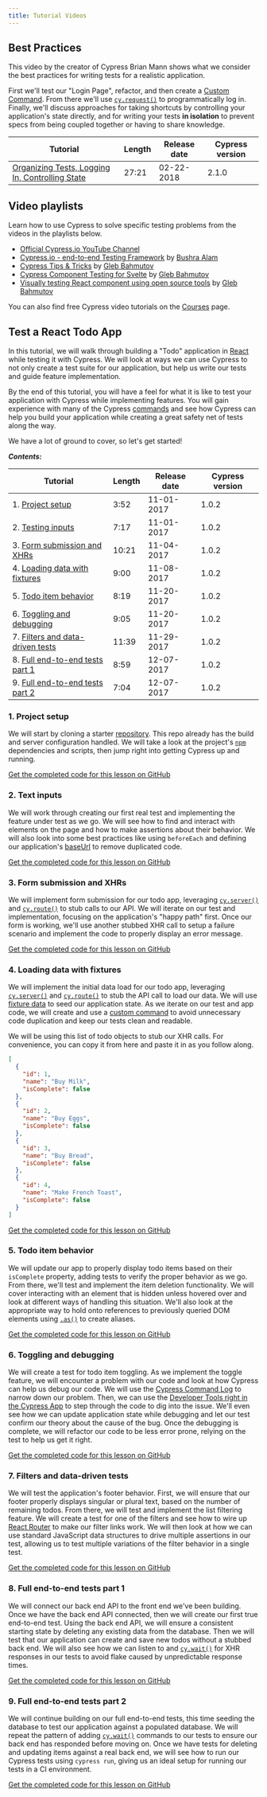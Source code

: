 ```yaml
---
title: Tutorial Videos
---
```


## Best Practices

This video by the creator of Cypress Brian Mann shows what we consider the best
practices for writing tests for a realistic application.

First we'll test our "Login Page", refactor, and then create a
[Custom Command](/api/cypress-api/custom-commands). From there we'll use
[`cy.request()`](/api/commands/request) to programmatically log in. Finally,
we'll discuss approaches for taking shortcuts by controlling your application's
state directly, and for writing your tests **in isolation** to prevent specs
from being coupled together or having to share knowledge.

| Tutorial                                                                                       | Length                           | Release date                                                | Cypress version |
| ---------------------------------------------------------------------------------------------- | -------------------------------- | ----------------------------------------------------------- | --------------- |
| [Organizing Tests, Logging In, Controlling State](https://www.youtube.com/watch?v=5XQOK0v_YRE) | <Icon name="video"></Icon> 27:21 | <time datetime="2018-02-22T16:00:00.000Z">02-22-2018</time> | 2.1.0           |

## Video playlists

Learn how to use Cypress to solve specific testing problems from the videos in
the playlists below.

- [Official Cypress.io YouTube Channel](https://www.youtube.com/cypress_io)
- [Cypress.io - end-to-end Testing Framework](https://www.youtube.com/playlist?list=PLzDWIPKHyNmK9NX9_ng2IdrkEr8L4WwB0)
  by [Bushra Alam](https://twitter.com/imBushraAlam)
- [Cypress Tips & Tricks](https://www.youtube.com/playlist?list=PLP9o9QNnQuAYYRpJzDNWpeuOVTwxmIxcI)
  by [Gleb Bahmutov](https://twitter.com/bahmutov)
- [Cypress Component Testing for Svelte](https://www.youtube.com/playlist?list=PLP9o9QNnQuAa50lwW3cUql5sgdKIWkapp)
  by [Gleb Bahmutov](https://twitter.com/bahmutov)
- [Visually testing React component using open source tools](https://www.youtube.com/playlist?list=PLP9o9QNnQuAYhotnIDEUQNXuvXL7ZmlyZ)
  by [Gleb Bahmutov](https://twitter.com/bahmutov)

You can also find free Cypress video tutorials on the
[Courses](/examples/media/courses-media) page.

## Test a React Todo App

In this tutorial, we will walk through building a "Todo" application in
[React](https://reactjs.org) while testing it with Cypress. We will look at ways
we can use Cypress to not only create a test suite for our application, but help
us write our tests and guide feature implementation.

By the end of this tutorial, you will have a feel for what it is like to test
your application with Cypress while implementing features. You will gain
experience with many of the Cypress [commands](/api/api/table-of-contents) and
see how Cypress can help you build your application while creating a great
safety net of tests along the way.

We have a lot of ground to cover, so let's get started!

**_Contents:_**

| Tutorial                                                             | Length                           | Release date                                                | Cypress version |
| -------------------------------------------------------------------- | -------------------------------- | ----------------------------------------------------------- | --------------- |
| 1. [Project setup](#1-Project-setup)                                 | <Icon name="video"></Icon> 3:52  | <time datetime="2017-11-01T16:00:00.000Z">11-01-2017</time> | 1.0.2           |
| 2. [Testing inputs](#2-Text-inputs)                                  | <Icon name="video"></Icon> 7:17  | <time datetime="2017-11-01T16:00:00.000Z">11-01-2017</time> | 1.0.2           |
| 3. [Form submission and XHRs](#3-Form-submission-and-XHRs)           | <Icon name="video"></Icon> 10:21 | <time datetime="2017-11-04T10:45:00.000Z">11-04-2017</time> | 1.0.2           |
| 4. [Loading data with fixtures](#4-Loading-data-with-fixtures)       | <Icon name="video"></Icon> 9:00  | <time datetime="2017-11-08T16:00:00.000Z">11-08-2017</time> | 1.0.2           |
| 5. [Todo item behavior](#5-Todo-item-behavior)                       | <Icon name="video"></Icon> 8:19  | <time datetime="2017-11-20T16:00:00.000Z">11-20-2017</time> | 1.0.2           |
| 6. [Toggling and debugging](#6-Toggling-and-debugging)               | <Icon name="video"></Icon> 9:05  | <time datetime="2017-11-20T16:00:00.000Z">11-20-2017</time> | 1.0.2           |
| 7. [Filters and data-driven tests](#7-Filters-and-data-driven-tests) | <Icon name="video"></Icon> 11:39 | <time datetime="2017-11-29T16:00:00.000Z">11-29-2017</time> | 1.0.2           |
| 8. [Full end-to-end tests part 1](#8-Full-end-to-end-tests-part-1)   | <Icon name="video"></Icon> 8:59  | <time datetime="2017-12-07T16:00:00.000Z">12-07-2017</time> | 1.0.2           |
| 9. [Full end-to-end tests part 2](#9-Full-end-to-end-tests-part-2)   | <Icon name="video"></Icon> 7:04  | <time datetime="2017-12-07T16:00:00.000Z">12-07-2017</time> | 1.0.2           |

### 1. Project setup

We will start by cloning a starter
[repository](https://github.com/cypress-io/cypress-tutorial-build-todo-starter).
This repo already has the build and server configuration handled. We will take a
look at the project's [`npm`](https://www.npmjs.com/) dependencies and scripts,
then jump right into getting Cypress up and running.

<Icon name="github"></Icon>
[Get the completed code for this lesson on
GitHub](https://github.com/cypress-io/cypress-tutorial-build-todo/tree/01_setup)

<DocsVideo src="https://vimeo.com/240554515"></DocsVideo>

### 2. Text inputs

We will work through creating our first real test and implementing the feature
under test as we go. We will see how to find and interact with elements on the
page and how to make assertions about their behavior. We will also look into
some best practices like using `beforeEach` and defining our application's
[baseUrl](/guides/references/configuration#Global) to remove duplicated code.

<Icon name="github"></Icon>
[Get the completed code for this lesson on
GitHub](https://github.com/cypress-io/cypress-tutorial-build-todo/tree/02_inputs)

<DocsVideo src="https://vimeo.com/240554808"></DocsVideo>

### 3. Form submission and XHRs

We will implement form submission for our todo app, leveraging
[`cy.server()`](/api/commands/server) and [`cy.route()`](/api/commands/route) to
stub calls to our API. We will iterate on our test and implementation, focusing
on the application's "happy path" first. Once our form is working, we'll use
another stubbed XHR call to setup a failure scenario and implement the code to
properly display an error message.

<Icon name="github"></Icon>
[Get the completed code for this lesson on
GitHub](https://github.com/cypress-io/cypress-tutorial-build-todo/tree/03_form_sub)

<DocsVideo src="https://vimeo.com/241063147"></DocsVideo>

### 4. Loading data with fixtures

We will implement the initial data load for our todo app, leveraging
[`cy.server()`](/api/commands/server) and [`cy.route()`](/api/commands/route) to
stub the API call to load our data. We will use
[fixture data](/api/commands/fixture#Shortcuts) to seed our application state.
As we iterate on our test and app code, we will create and use a
[custom command](/api/cypress-api/custom-commands) to avoid unnecessary code
duplication and keep our tests clean and readable.

We will be using this list of todo objects to stub our XHR calls. For
convenience, you can copy it from here and paste it in as you follow along.

```json
[
  {
    "id": 1,
    "name": "Buy Milk",
    "isComplete": false
  },
  {
    "id": 2,
    "name": "Buy Eggs",
    "isComplete": false
  },
  {
    "id": 3,
    "name": "Buy Bread",
    "isComplete": false
  },
  {
    "id": 4,
    "name": "Make French Toast",
    "isComplete": false
  }
]
```

<Icon name="github"></Icon>
[Get the completed code for this lesson on
GitHub](https://github.com/cypress-io/cypress-tutorial-build-todo/tree/04_custom_cmd)

<DocsVideo src="https://vimeo.com/241773142"></DocsVideo>

### 5. Todo item behavior

We will update our app to properly display todo items based on their
`isComplete` property, adding tests to verify the proper behavior as we go. From
there, we'll test and implement the item deletion functionality. We will cover
interacting with an element that is hidden unless hovered over and look at
different ways of handling this situation. We'll also look at the appropriate
way to hold onto references to previously queried DOM elements using
[`.as()`](/api/commands/as) to create aliases.

<Icon name="github"></Icon>
[Get the completed code for this lesson on
GitHub](https://github.com/cypress-io/cypress-tutorial-build-todo/tree/05_todo_items)

<DocsVideo src="https://vimeo.com/242954792"></DocsVideo>

### 6. Toggling and debugging

We will create a test for todo item toggling. As we implement the toggle
feature, we will encounter a problem with our code and look at how Cypress can
help us debug our code. We will use the
[Cypress Command Log](/guides/core-concepts/cypress-app#Command-Log) to narrow
down our problem. Then, we can use the
[Developer Tools right in the Cypress App](/guides/guides/debugging#Using-the-Developer-Tools)
to step through the code to dig into the issue. We'll even see how we can update
application state while debugging and let our test confirm our theory about the
cause of the bug. Once the debugging is complete, we will refactor our code to
be less error prone, relying on the test to help us get it right.

<Icon name="github"></Icon>
[Get the completed code for this lesson on
GitHub](https://github.com/cypress-io/cypress-tutorial-build-todo/tree/06_toggle_debug)

<DocsVideo src="https://vimeo.com/242961930"></DocsVideo>

### 7. Filters and data-driven tests

We will test the application's footer behavior. First, we will ensure that our
footer properly displays singular or plural text, based on the number of
remaining todos. From there, we will test and implement the list filtering
feature. We will create a test for one of the filters and see how to wire up
[React Router](https://github.com/ReactTraining/react-router) to make our filter
links work. We will then look at how we can use standard JavaScript data
structures to drive multiple assertions in our test, allowing us to test
multiple variations of the filter behavior in a single test.

<Icon name="github"></Icon>
[Get the completed code for this lesson on
GitHub](https://github.com/cypress-io/cypress-tutorial-build-todo/tree/07_data_driven)

<DocsVideo src="https://vimeo.com/244696145"></DocsVideo>

### 8. Full end-to-end tests part 1

We will connect our back end API to the front end we've been building. Once we
have the back end API connected, then we will create our first true end-to-end
test. Using the back end API, we will ensure a consistent starting state by
deleting any existing data from the database. Then we will test that our
application can create and save new todos without a stubbed back end. We will
also see how we can listen to and [`cy.wait()`](/api/commands/wait) for XHR
responses in our tests to avoid flake caused by unpredictable response times.

<Icon name="github"></Icon>
[Get the completed code for this lesson on
GitHub](https://github.com/cypress-io/cypress-tutorial-build-todo/tree/08_smoke_1)

<DocsVideo src="https://vimeo.com/245387683"></DocsVideo>

### 9. Full end-to-end tests part 2

We will continue building on our full end-to-end tests, this time seeding the
database to test our application against a populated database. We will repeat
the pattern of adding [`cy.wait()`](/api/commands/wait) commands to our tests to
ensure our back end has responded before moving on. Once we have tests for
deleting and updating items against a real back end, we will see how to run our
Cypress tests using `cypress run`, giving us an ideal setup for running our
tests in a CI environment.

<Icon name="github"></Icon>
[Get the completed code for this lesson on
GitHub](https://github.com/cypress-io/cypress-tutorial-build-todo/tree/09_smoke_2)

<DocsVideo src="https://vimeo.com/245388948"></DocsVideo>
